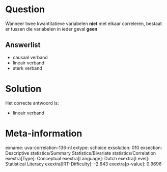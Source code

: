 Question
========

Wanneer twee kwantitatieve variabelen **niet** met elkaar correleren,
bestaat er tussen die variabelen in ieder geval **geen**

Answerlist
----------

* causaal verband
* lineair verband
* sterk verband

Solution
========

Het correcte antwoord is: 

* lineair verband

Meta-information
================
exname: uva-correlation-136-nl
extype: schoice
exsolution: 010
exsection: Descriptive statistics/Summary Statistics/Bivariate statistics/Correlation
exextra[Type]: Conceptual
exextra[Language]: Dutch
exextra[Level]: Statistical Literacy
exextra[IRT-Difficulty]: -2.643
exextra[p-value]: 0.9696
